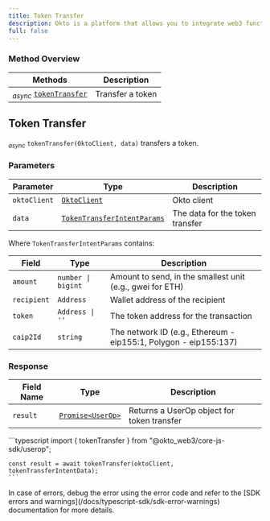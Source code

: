 ```yaml
---
title: Token Transfer
description: Okto is a platform that allows you to integrate web3 functionality into your app without building things from scratch.
full: false
---
```




### Method Overview

| Methods                                                                         | Description                          |                 
|---------------------------------------------------------------------------------|--------------------------------------|
| <sub><i>async</i></sub> [`tokenTransfer`](#token-transfer) | Transfer a token |

<div className="method-box">

## Token Transfer

<sub><i>async</i></sub> `tokenTransfer(OktoClient, data)` transfers a token.

### Parameters

| Parameter   | Type                        | Description                            | 
|-------------|-----------------------------|----------------------------------------|
| `oktoClient` | [`OktoClient`](/docs/typescript-sdk/technical-reference#models) | Okto client |
| `data` | [`TokenTransferIntentParams`](/docs/typescript-sdk/technical-reference#models) | The data for the token transfer |

Where `TokenTransferIntentParams` contains:

| Field | Type | Description |
|-------|------|-------------|
| `amount` | `number \| bigint` | Amount to send, in the smallest unit (e.g., gwei for ETH) |
| `recipient` | `Address` | Wallet address of the recipient |
| `token` | `Address \| ''` | The token address for the transaction |
| `caip2Id` | `string` | The network ID (e.g., Ethereum - eip155:1, Polygon - eip155:137) |

### Response

<Callout title="Success Response">

| Field Name | Type                  | Description                                   | 
|------------|-----------------------|-----------------------------------------------|
| `result`   | [`Promise<UserOp>`](/docs/typescript-sdk/technical-reference#models) | Returns a UserOp object for token transfer | 

</Callout>


<Accordions>
<Accordion title="Example">
<Tabs items={['Typescript']}>
  <Tab value="Typescript">
    ```typescript
    import { tokenTransfer } from "@okto_web3/core-js-sdk/userop";

    const result = await tokenTransfer(oktoClient, tokenTransferIntentData);
    ```
  </Tab>
</Tabs>
</Accordion>
</Accordions>

</div>

<Callout title="Note">
In case of errors, debug the error using the error code and refer to the [SDK errors and warnings](/docs/typescript-sdk/sdk-error-warnings) documentation for more details.
</Callout>
